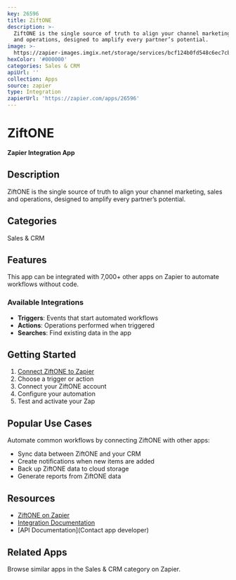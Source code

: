 ```yaml
---
key: 26596
title: ZiftONE
description: >-
  ZiftONE is the single source of truth to align your channel marketing, sales
  and operations, designed to amplify every partner’s potential.
image: >-
  https://zapier-images.imgix.net/storage/services/bcf124b0fd548c6ec7cbf7a31aab8139.png?auto=format%2Ccompress&ixlib=python-3.0.0&q=50
hexColor: '#000000'
categories: Sales & CRM
apiUrl: ''
collection: Apps
source: zapier
type: Integration
zapierUrl: 'https://zapier.com/apps/26596'
---
```

# ZiftONE

**Zapier Integration App**

## Description

ZiftONE is the single source of truth to align your channel marketing, sales and operations, designed to amplify every partner’s potential.

## Categories

Sales & CRM

## Features

This app can be integrated with 7,000+ other apps on Zapier to automate workflows without code.

### Available Integrations

- **Triggers**: Events that start automated workflows
- **Actions**: Operations performed when triggered
- **Searches**: Find existing data in the app

## Getting Started

1. [Connect ZiftONE to Zapier](https://zapier.com/apps/26596)
2. Choose a trigger or action
3. Connect your ZiftONE account
4. Configure your automation
5. Test and activate your Zap

## Popular Use Cases

Automate common workflows by connecting ZiftONE with other apps:

- Sync data between ZiftONE and your CRM
- Create notifications when new items are added
- Back up ZiftONE data to cloud storage
- Generate reports from ZiftONE data

## Resources

- [ZiftONE on Zapier](https://zapier.com/apps/26596)
- [Integration Documentation](https://zapier.com/apps/26596/integrations)
- [API Documentation](Contact app developer)

## Related Apps

Browse similar apps in the Sales & CRM category on Zapier.

